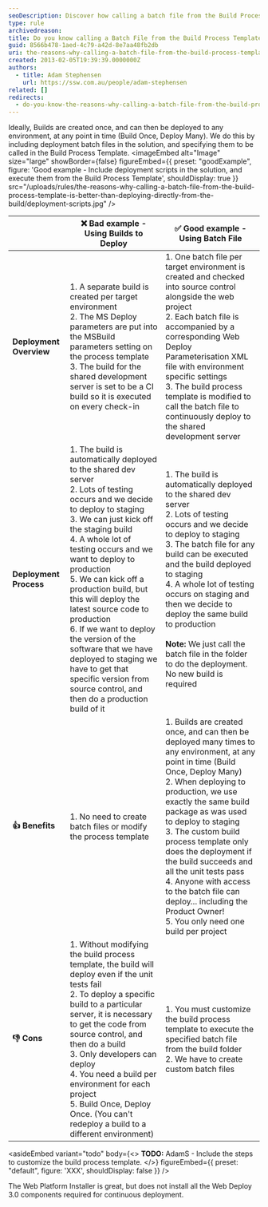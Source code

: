 ```yaml
---
seoDescription: Discover how calling a batch file from the Build Process Template outperforms deploying directly from the build, enabling you to automate deployment and streamline your development process with ease.
type: rule
archivedreason:
title: Do you know calling a Batch File from the Build Process Template is better than deploying directly from the Build?
guid: 8566b478-1aed-4c79-a42d-8e7aa48fb2db
uri: the-reasons-why-calling-a-batch-file-from-the-build-process-template-is-better-than-deploying-directly-from-the-build
created: 2013-02-05T19:39:39.0000000Z
authors:
  - title: Adam Stephensen
    url: https://ssw.com.au/people/adam-stephensen
related: []
redirects:
  - do-you-know-the-reasons-why-calling-a-batch-file-from-the-build-process-template-is-better-than-deploying-directly-from-the-build
---
```


Ideally, Builds are created once, and can then be deployed to any environment, at any point in time (Build Once, Deploy Many).
We do this by including deployment batch files in the solution, and specifying them to be called in the Build Process Template.
<imageEmbed
  alt="Image"
  size="large"
  showBorder={false}
  figureEmbed={{
    preset: "goodExample",
    figure: 'Good example - Include deployment scripts in the solution, and execute them from the Build Process Template',
    shouldDisplay: true
  }}
  src="/uploads/rules/the-reasons-why-calling-a-batch-file-from-the-build-process-template-is-better-than-deploying-directly-from-the-build/deployment-scripts.jpg"
/>

|                         | ❌ Bad example - Using Builds to Deploy                                                                                                                                                                                                                                                                                                                                                                                                                                                                                                                        | ✅ Good example - Using Batch File                                                                                                                                                                                                                                                                                                                                                                                                                                                                         |
| ----------------------- | -------------------------------------------------------------------------------------------------------------------------------------------------------------------------------------------------------------------------------------------------------------------------------------------------------------------------------------------------------------------------------------------------------------------------------------------------------------------------------------------------------------------------------------------------------------- | ---------------------------------------------------------------------------------------------------------------------------------------------------------------------------------------------------------------------------------------------------------------------------------------------------------------------------------------------------------------------------------------------------------------------------------------------------------------------------------------------------------- |
| **Deployment Overview** | 1. A separate build is created per target environment <br /> 2. The MS Deploy parameters are put into the MSBuild parameters setting on the process template <br /> 3. The build for the shared development server is set to be a CI build so it is executed on every check-in                                                                                                                                                                                                                                                                                 | 1. One batch file per target environment is created and checked into source control alongside the web project<br /> 2. Each batch file is accompanied by a corresponding Web Deploy Parameterisation XML file with environment specific settings<br /> 3. The build process template is modified to call the batch file to continuously deploy to the shared development server                                                                                                                            |
| **Deployment Process**  | 1. The build is automatically deployed to the shared dev server<br /> 2. Lots of testing occurs and we decide to deploy to staging<br /> 3. We can just kick off the staging build<br /> 4. A whole lot of testing occurs and we want to deploy to production<br /> 5. We can kick off a production build, but this will deploy the latest source code to production<br /> 6. If we want to deploy the version of the software that we have deployed to staging we have to get that specific version from source control, and then do a production build of it | 1. The build is automatically deployed to the shared dev server<br /> 2. Lots of testing occurs and we decide to deploy to staging<br /> 3. The batch file for any build can be executed and the build deployed to staging<br /> 4. A whole lot of testing occurs on staging and then we decide to deploy the same build to production<br /> <br />**Note:** We just call the batch file in the folder to do the deployment. No new build is required                                                      |
| **👍 Benefits**         | 1. No need to create batch files or modify the process template                                                                                                                                                                                                                                                                                                                                                                                                                                                                                                | 1. Builds are created once, and can then be deployed many times to any environment, at any point in time (Build Once, Deploy Many)<br /> 2. When deploying to production, we use exactly the same build package as was used to deploy to staging<br /> 3. The custom build process template only does the deployment if the build succeeds and all the unit tests pass<br /> 4. Anyone with access to the batch file can deploy… including the Product Owner!<br /> 5. You only need one build per project |
| **👎 Cons**             | 1. Without modifying the build process template, the build will deploy even if the unit tests fail<br /> 2. To deploy a specific build to a particular server, it is necessary to get the code from source control, and then do a build<br /> 3. Only developers can deploy<br />4. You need a build per environment for each project<br /> 5. Build Once, Deploy Once. (You can't redeploy a build to a different environment)                                                                                                                                | 1. You must customize the build process template to execute the specified batch file from the build folder<br /> 2. We have to create custom batch files                                                                                                                                                                                                                                                                                                                                                   |

<asideEmbed
  variant="todo"
  body={<>
    **TODO:** AdamS - Include the steps to customize the build process template.
  </>}
  figureEmbed={{
    preset: "default",
    figure: 'XXX',
    shouldDisplay: false
  }}
/>

The Web Platform Installer is great, but does not install all the Web Deploy 3.0 components required for continuous deployment.